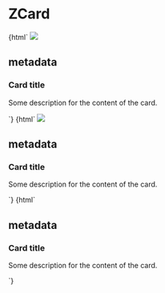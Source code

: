 
<Meta title="Cards/ZCard" component="z-card" />

# ZCard

<Preview>
  <Story name="ZCard with image">
    {html`
      <z-card
        .variant="${radios("Variant", { default: '', ...CardVariants }, '')}"
        .clickable="${boolean("Clickable", false)}"
        style="width: 356px;"
      >
        <img slot="cover" src="https://i.pinimg.com/originals/b9/fc/7e/b9fc7e6b2dd2ca128bcc3412e68994f0.jpg" />
        <h2 class="body-5" slot="metadata">metadata</h2>
        <h3 class="heading-4-sb" slot="title">Card title</h3>
        <p class="body-3" slot="text">Some description for the content of the card.</p>
        <z-icon name="share" slot="action"></z-icon>
        <z-icon name="delete" slot="action"></z-icon>
      </z-card>
    `}
  </Story>
</Preview>

<Preview>
  <Story name="ZCard with image and icon">
    {html`
      <z-card
        cover-icon="play-filled"
        .variant="${radios("Variant", { default: '', ...CardVariants }, '')}"
        .clickable="${boolean("Clickable", false)}"
        style="width: 356px;"
      >
        <img slot="cover" src="https://i.pinimg.com/originals/b9/fc/7e/b9fc7e6b2dd2ca128bcc3412e68994f0.jpg" />
        <h2 class="body-5" slot="metadata">metadata</h2>
        <h3 class="heading-4-sb" slot="title">Card title</h3>
        <p class="body-3" slot="text">Some description for the content of the card.</p>
        <z-icon name="share" slot="action"></z-icon>
        <z-icon name="delete" slot="action"></z-icon>
      </z-card>
    `}
  </Story>
</Preview>

<Preview>
  <Story name="ZCard color cover">
    {html`
      <z-card
        .variant="${radios("Variant", { default: '', ...CardVariants }, '')}"
        .clickable="${boolean("Clickable", false)}"
        style="--z-card--color-cover-background: orange; width: 356px;"
      >
        <h2 class="body-5" slot="metadata">metadata</h2>
        <h3 class="heading-4-sb" slot="title">Card title</h3>
        <p class="body-3" slot="text">Some description for the content of the card.</p>
        <z-icon name="share" slot="action"></z-icon>
        <z-icon name="delete" slot="action"></z-icon>
      </z-card>
    `}
  </Story>
</Preview>

<Props of="z-card" />
